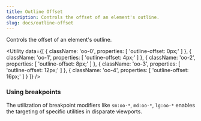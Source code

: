 ```yaml
---
title: Outline Offset
description: Controls the offset of an element's outline.
slug: docs/outline-offset
---
```


Controls the offset of an element's outline.

<Utility
  data={[
    {
      className: 'oo-0',
      properties: [
        'outline-offset: 0px;'
      ]
    },
    {
      className: 'oo-1',
      properties: [
        'outline-offset: 4px;'
      ]
    },
    {
      className: 'oo-2',
      properties: [
        'outline-offset: 8px;'
      ]
    },
    {
      className: 'oo-3',
      properties: [
        'outline-offset: 12px;'
      ]
    },
    {
      className: 'oo-4',
      properties: [
        'outline-offset: 16px;'
      ]
    }
  ]}
/>

### Using breakpoints

The utilization of breakpoint modifiers like `sm:oo-*`, `md:oo-*`, `lg:oo-*` enables the targeting of specific utilities in disparate viewports.